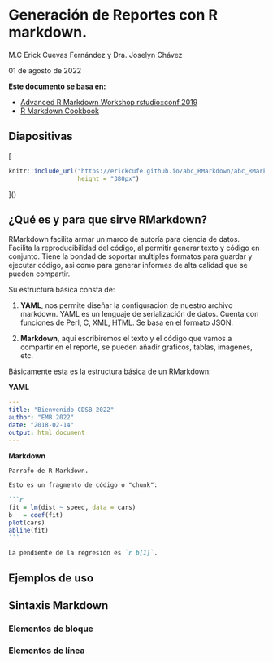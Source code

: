 #  Generación de Reportes con R markdown.

M.C Erick Cuevas Fernández y Dra. Joselyn Chávez

01 de agosto de 2022

<style>

div.color { 
border-radius: 5px; 
padding: 20px;
margin: 30px 0px 30px;}

div.red { background-color:#f67155; }

div.orange{ background-color:#f0BB51;}

div.pair { 	
display: flex;
flex-direction: row;
justify-content: center;
text-align:center;
padding:0px}

div.inside { width: 49%; padding: 0px}

div.scroll { 
max-height: 400px; 
overflow-y: auto; 
background: #111111;
border-radius:5px;
padding: 10px;
margin: 30px 0px 30px;
color: #999999;}

div.alert{color:#bd475d; background-color:transparent}
</style>

**Este documento se basa en:** 

- [Advanced R Markdown Workshop rstudio::conf 2019](https://arm.rbind.io)
- [R Markdown Cookbook](https://bookdown.org/yihui/rmarkdown-cookbook/)

## Diapositivas

[
```r
knitr::include_url("https://erickcufe.github.io/abc_RMarkdown/abc_RMarkdown_slides.html", 
                   height = "380px")
```
]()

## ¿Qué es y para que sirve RMarkdown?

RMarkdown facilita armar un marco de autoría para ciencia de datos. Facilita la reproducibilidad del código, al permitir generar texto y código en conjunto. Tiene la bondad de soportar multiples formatos para guardar y ejecutar código, asi como para generar informes de alta calidad que se pueden compartir. 

Su estructura básica consta de:

1. **YAML**, nos permite diseñar la configuración de nuestro archivo markdown. YAML es un lenguaje de serialización de datos. Cuenta con funciones de Perl, C, XML, HTML. Se basa en el formato JSON. 

2. **Markdown**, aquí escribiremos el texto y el código que vamos a compartir en el reporte, se pueden añadir graficos, tablas, imagenes, etc. 

Básicamente esta es la estructura básica de un RMarkdown:

**YAML**
```yaml
---
title: "Bienvenido CDSB 2022"
author: "EMB 2022"
date: "2018-02-14"
output: html_document
---
```

**Markdown**
````markdown
Parrafo de R Markdown.

Esto es un fragmento de código o "chunk":

```r
fit = lm(dist ~ speed, data = cars)
b   = coef(fit)
plot(cars)
abline(fit)
```

La pendiente de la regresión es `r b[1]`.
````
    
    

## Ejemplos de uso

## Sintaxis Markdown

### Elementos de bloque

### Elementos de línea
